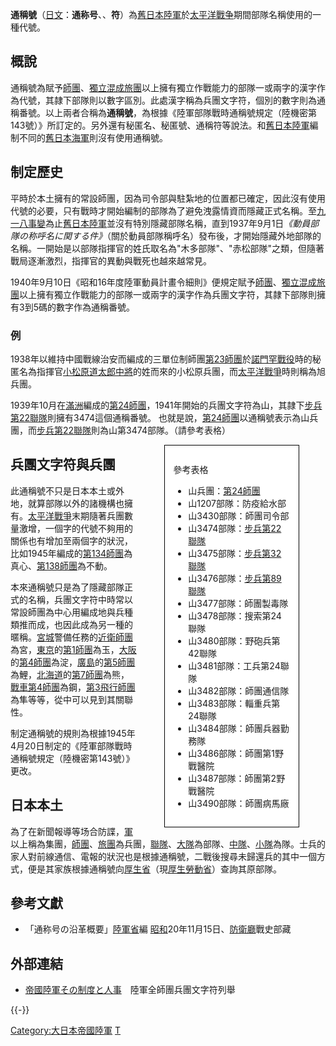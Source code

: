 '''通稱號'''（[[日文|日文]]：'''通称号'''、{{lang|ja|つうしょうごう}}、'''符'''）為[[大日本帝國陸軍|舊日本陸軍]]於[[太平洋戰争|太平洋戰争]]期間部隊名稱使用的一種代號。

== 概說 ==
通稱號為賦予[[師團|師團]]、[[旅|獨立混成旅團]]以上擁有獨立作戰能力的部隊一或兩字的漢字作為代號，其隷下部隊則以數字區別。此處漢字稱為兵團文字符，個別的數字則為通稱番號。以上兩者合稱為'''通稱號'''，為根據《陸軍部隊戰時通稱號規定（陸機密第143號）》所訂定的。另外還有秘匿名、秘匿號、通稱符等說法。和[[大日本帝國陸軍|舊日本陸軍]]編制不同的[[大日本帝國海軍|舊日本海軍]]則沒有使用通稱號。

== 制定歷史 ==
平時於本土擁有的常設師團，因為司令部與駐紮地的位置都已確定，因此沒有使用代號的必要，只有戰時才開始編制的部隊為了避免洩露情資而隱藏正式名稱。至[[九一八事變|九一八事變]]為止[[大日本帝國陸軍|舊日本陸軍]]並沒有特別隱藏部隊名稱，直到1937年9月1日''《動員部隊の称呼名に関する件》''（關於動員部隊稱呼名）發布後，才開始隱藏外地部隊的名稱。一開始是以部隊指揮官的姓氏取名為"木多部隊"、"赤松部隊"之類，但隨著戰局逐漸激烈，指揮官的異動與戰死也越來越常見。

1940年9月10日《昭和16年度陸軍動員計畫令細則》便規定賦予[[師團|師團]]、[[旅|獨立混成旅團]]以上擁有獨立作戰能力的部隊一或兩字的漢字作為兵團文字符，其隷下部隊則擁有3到5碼的數字作為通稱番號。

=== 例 ===
1938年以維持中國戰線治安而編成的三單位制師團[[第23師團|第23師團]]於[[諾門罕戰役|諾門罕戰役]]時的秘匿名為指揮官[[小松原道太郎|小松原道太郎]][[中將|中將]]的姓而來的小松原兵團，而[[太平洋戰爭|太平洋戰爭]]時則稱為旭兵團。

1939年10月在[[滿洲國|滿洲]]編成的[[第24師團|第24師團]]，1941年開始的兵團文字符為山，其隷下[[步兵第22聯隊|步兵第22聯隊]]則擁有3474這個通稱番號。
也就是說，[[第24師團|第24師團]]以通稱號表示為山兵團，而[[步兵第22聯隊|步兵第22聯隊]]則為山第3474部隊。（請參考表格）
<DIV style="background: white; border: 1px solid black; padding: 1em;margin: 0 3em;display:block;float:right;width:37%;">
;參考表格
*山兵團：[[第24師團|第24師團]]
*山1207部隊：防疫給水部 
*山3430部隊：師團司令部 
*山3474部隊：[[步兵第22聯隊|步兵第22聯隊]] 
*山3475部隊：[[步兵第32聯隊|步兵第32聯隊]] 
*山3476部隊：[[步兵第89聯隊|步兵第89聯隊]]
*山3477部隊：師團製毒隊 
*山3478部隊：搜索第24聯隊 
*山3480部隊：野砲兵第42聯隊 
*山3481部隊：工兵第24聯隊
*山3482部隊：師團通信隊
*山3483部隊：輜重兵第24聯隊
*山3484部隊：師團兵器勤務隊
*山3486部隊：師團第1野戰醫院
*山3487部隊：師團第2野戰醫院
*山3490部隊：師團病馬廠
</DIV>

== 兵團文字符與兵團 ==
此通稱號不只是日本本土或外地，就算部隊以外的諸機構也擁有。[[太平洋戰爭|太平洋戰爭]]末期隨著兵團數量激增，一個字的代號不夠用的關係也有增加至兩個字的狀況，比如1945年編成的[[第134師團|第134師團]]為真心、[[第138師團|第138師團]]為不動。

本來通稱號只是為了隱藏部隊正式的名稱，兵團文字符中時常以常設師團為中心用編成地與兵種類推而成，也因此成為另一種的暱稱。[[皇居|宮城]]警備任務的[[近衛師團|近衛師團]]為宮，[[東京|東京]]的[[第1師團|第1師團]]為玉，[[大阪市|大阪]]的[[第4師團|第4師團]]為淀，[[廣島|廣島]]的[[第5師團|第5師團]]為鯉，[[北海道|北海道]]的[[第7師團|第7師團]]為熊，[[戰車第4師團|戰車第4師團]]為鋼，[[第3飛行師團|第3飛行師團]]為隼等等，從中可以見到其關聯性。

制定通稱號的規則為根據1945年4月20日制定的《陸軍部隊戰時通稱號規定（陸機密第143號）》更改。

== 日本本土 ==
為了在新聞報導等场合防諜，[[軍|軍]]以上稱為集團，[[師團|師團]]、[[旅團|旅團]]為兵團，[[聯隊|聯隊]]、[[大隊|大隊]]為部隊、[[中隊|中隊]]、[[小隊|小隊]]為隊。士兵的家人對前線通信、電報的狀況也是根據通稱號，二戰後搜尋未歸還兵的其中一個方式，便是其家族根據通稱號向[[厚生省|厚生省]]（現[[厚生勞動省|厚生勞動省]]）查詢其原部隊。

== 參考文獻 ==
{{refbegin}}
*「通称号の沿革概要」[[陸軍省|陸軍省]]編 [[昭和|昭和]]20年11月15日、[[防衛廳|防衛廳]]戰史部藏
{{refend}}

== 外部連結 ==
*[https://web.archive.org/web/20071216040244/http://imperialarmy.hp.infoseek.co.jp/unit/sidantop.html 帝國陸軍その制度と人事]　陸軍全師團兵團文字符列舉

{{-}}
{{日本陸軍}}

[[Category:大日本帝國陸軍|Category:大日本帝國陸軍]]
[[Category:密碼學|T]]